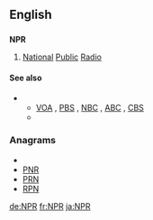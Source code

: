 {{wikiepdia}}
==English==
==={{initialism}}===
'''NPR'''

# {{US|radio}} [[national|National]] [[public|Public]] [[radio|Radio]]

====See also====
* {{sense|National Public Radio}}
** [[VOA]] , [[PBS]] , [[NBC]] , [[ABC]] , [[CBS]]
** {{pedia|National Public Radio}}

===Anagrams===
* {{alphagram|npr}}
* [[PNR#English|PNR]]
* [[PRN#English|PRN]]
* [[RPN#English|RPN]]


[[de:NPR]]
[[fr:NPR]]
[[ja:NPR]]